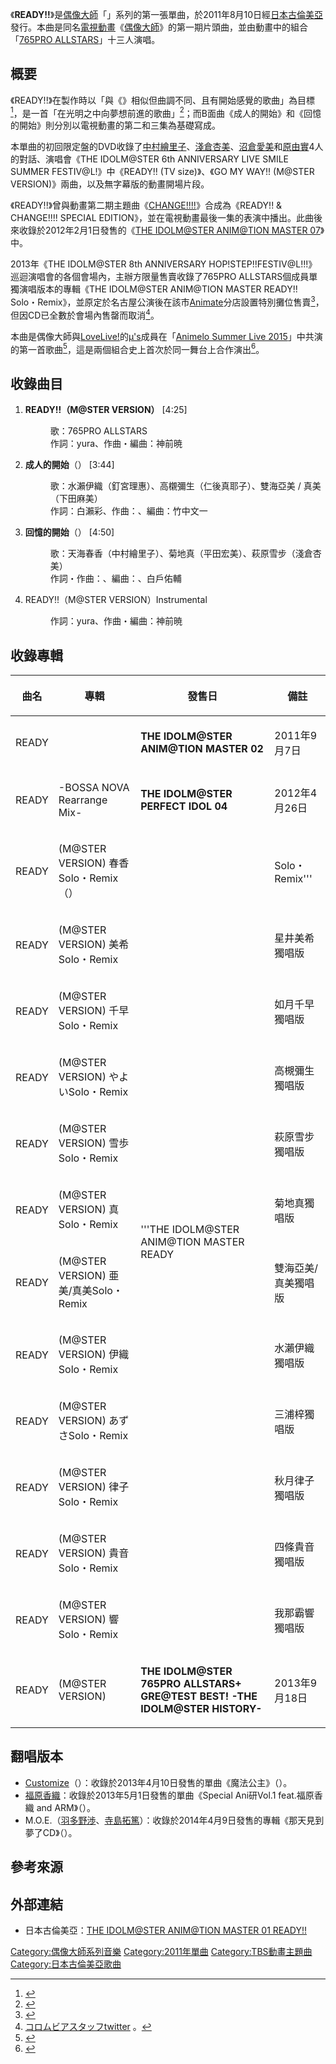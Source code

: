 {{Infobox Single
| Name = READY!!
| Artist = 765PRO ALLSTARS
| Album = {{link-ja|THE IDOLM@STER ANIM@TION MASTER|THE IDOLM@STER ANIM@TION MASTER|THE IDOLM@STER ANIM@TION MASTER 02}}
| Cover = READY!!.jpg 
| A-side = 
| B-side = 成人的開始<br>（{{lang|ja|おとなのはじまり}}）<br>回憶的開始<br>（{{lang|ja|おもいでのはじまり}}）
| Released = 2011年8月10日
| Format = 單曲
| Recorded = 
| Genre = [[J-POP|J-POP]]、[[動畫歌曲|動畫歌曲]]
| Length = 4分25秒
| Label = [[日本古倫美亞|日本古倫美亞]]
| Producer =  
| Writer = [[yura|yura]]<br/>[[神前曉|神前曉]]
| Reviews = 
| Chart position = 
* [[Oricon公信榜|Oricon公信榜]]
** 日榜第5名
** 週榜第4名<small>（首週26,446張）</small><ref name="ota-suke">{{Cite news|date=2011-08-17|url=http://www.ota-suke.jp/news/52692|title=「アイマス」主題歌が2.6万枚を売り上げて週間ランキングで4位|work=|newspaper=おた☆スケ|accessdate=2011-08-29|archive-date=2011-09-20|archive-url=https://web.archive.org/web/20110920062719/http://www.ota-suke.jp/news/52692|dead-url=no}}</ref>
** 月榜第19名<small>（2011年8月）</small>
** 年榜第151名<small>（2011年）</small>
** 登場19週
* [[MUSIC_STATION|MUSIC STATION]] Power Ranking
** 第5名
* [[Billboard_Japan|Billboard Japan]]
** HOT 100：第13名
** Hot Singles Sales：第3名
** Hot Animation：第1名
* [[COUNT_DOWN_TV|CDTV]]
** 第6名
* [[多玩國|Dwango]]2011年度年榜
** 超!Animelo：第31名
** Animelo Mix：第42名
** Animelo★Uta：第34名
| Certification = 
| Last single = [[The_world_is_all_one_!!|The world is all one !!]]<br>（2011年）
| This single = '''READY!!'''<br/>（2011年）
| Next single = [[CHANGE!!!!|CHANGE!!!!]]<br/>（2011年）
| Misc = {{Extra track listing
| Album = THE IDOLM@STER ANIM@TION MASTER 02
| Type = studio
| prev_track = Lesson
| prev_no = 1
| this_track = '''READY!!（TV SIZE） '''
| track_no = 2
| next_track = 少女們  
| next_no = 3
| Misc_1 = {{Extra track listing
| Album = THE IDOLM@STER 765PRO ALLSTARS+ GRE@TEST BEST! -THE IDOLM@STER HISTORY-
| Type = studio
| prev_track = The world is all one !!（M@STER VERSION）
| prev_no = 10
| this_track = '''READY!!（M@STER VERSION）'''
| track_no = 11
| next_track = CHANGE!!!!（M@STER VERSION） 
| next_no = 12
}}
}}
}}
《'''READY!!'''》是[[偶像大師|偶像大師]]「{{link-ja|THE IDOLM@STER ANIM@TION MASTER|THE IDOLM@STER ANIM@TION MASTER}}」系列的第一張單曲，於2011年8月10日經[[日本古倫美亞|日本古倫美亞]]發行。本曲是同名[[電視動畫|電視動畫]]《[[偶像大師_(動畫)|偶像大師]]》的第一期片頭曲，並由動畫中的組合「[[偶像大師_(動畫)#登場角色|765PRO ALLSTARS]]」十三人演唱。

== 概要 ==
《READY!!》在製作時以「與《{{link-ja|THE IDOLM@STER MASTERWORK|THE IDOLM@STER MASTERWORK|GO MY WAY!!}}》相似但曲調不同、且有開始感覺的歌曲」為目標<ref>{{Cite journal|author=yura|coauthors=神前暁|title=アニメ「アイマス」主題歌決定 「GO MY WAY!!」「キラリメラリ」のyura&神前コンビによる「READY!!」|journal=メガミマガジン|date=2011-07-13|volume=13|issue=7|publisher=学研パブリッシング|page=43|id=雑誌08643-07}}</ref>，是一首「在光明之中向夢想前進的歌曲」<ref name="anican">{{Cite journal|title=アニカン|volume=Vol.98|issue=2011年8月号|pages=12|author=長澤智典|date=2011-07-20|publisher=MG2}}</ref>；而B面曲《成人的開始》和《回憶的開始》則分別以電視動畫的第二和三集為基礎寫成。

本單曲的初回限定盤的DVD收錄了[[中村繪里子|中村繪里子]]、[[淺倉杏美|淺倉杏美]]、[[沼倉愛美|沼倉愛美]]和[[原由實|原由實]]4人的對話、演唱會《THE IDOLM@STER 6th ANNIVERSARY LIVE SMILE SUMMER FESTIV@L!》中《READY!! (TV size)》、《GO MY WAY!! (M@STER VERSION)》兩曲，以及無字幕版的動畫開場片段。

《READY!!》曾與動畫第二期主題曲《[[CHANGE!!!!|CHANGE!!!!]]》合成為《READY!! & CHANGE!!!! SPECIAL EDITION》，並在電視動畫最後一集的表演中播出。此曲後來收錄於2012年2月1日發售的《[[偶像大師CD列表#ANIM@TION_MASTER系列|THE IDOLM@STER ANIM@TION MASTER 07]]》中。

2013年《THE IDOLM@STER 8th ANNIVERSARY HOP!STEP!!FESTIV@L!!!》巡迴演唱會的各個會場內，主辦方限量售賣收錄了765PRO ALLSTARS個成員單獨演唱版本的專輯《THE IDOLM@STER ANIM@TION MASTER READY!! Solo・Remix》，並原定於名古屋公演後在該市[[Animate|Animate]]分店設置特別攤位售賣<ref>{{cite web|url=http://columbia.jp/idolmaster/imasnews/130705.html|title=遂に「THE IDOLM@STER MUSIC FESTIV@L OF WINTER!!」のBlu-rayとDVDが発売されました！ そして、アイドルマスターの8周年ツアーもいよいよ開催!!|publisher=日本コロンビア|accessdate=2015-12-28|archive-date=2016-03-04|archive-url=https://web.archive.org/web/20160304075403/http://columbia.jp/idolmaster/imasnews/130705.html|dead-url=no}}</ref>，但因CD已全數於會場內售罄而取消<ref>[https://twitter.com/imas_columbia/status/353754814561263618 コロムビアスタッフtwitter] {{Wayback|url=https://twitter.com/imas_columbia/status/353754814561263618 |date=20151224085915 }}。</ref>。

本曲是偶像大師與[[LoveLive!|LoveLive!]]的[[μ's|μ's]]成員在「[[Animelo_Summer_Live|Animelo Summer Live 2015]]」中共演的第一首歌曲<ref>{{cite web|url=http://www.inside-games.jp/article/2015/08/28/90674.html|title=アニサマで「アイマス」と「μ's」がコラボ！2大アイドルが同じステージに立ち、歌たった楽曲とは|publisher=Inside-games|date=2015-08-28|accessdate=2015-12-28|archive-date=2015-12-31|archive-url=https://web.archive.org/web/20151231100614/http://www.inside-games.jp/article/2015/08/28/90674.html|dead-url=no}}</ref>，這是兩個組合史上首次於同一舞台上合作演出<ref>{{cite web|url=http://sgcafe.com/2015/08/really-happened-idolmster-love-live-perform-together-stage-animelo/|title=It really happened!! iDOLM@STER and Love Live! perform together on stage during Animelo|date=2015-08-29|publisher=sgcafe|accessdate=2015-12-28|archive-date=2016-01-13|archive-url=https://web.archive.org/web/20160113075745/http://sgcafe.com/2015/08/really-happened-idolmster-love-live-perform-together-stage-animelo/|dead-url=no}}</ref>。

== 收錄曲目 ==
# '''READY!!（M@STER VERSION）''' [4:25]
#: 歌：765PRO ALLSTARS
#: 作詞：yura、作曲・編曲：神前暁
# '''成人的開始'''（{{lang|ja|おとなのはじまり}}） [3:44]
#: 歌：水瀨伊織（釘宮理惠）、高櫬彌生（仁後真耶子）、雙海亞美 / 真美（下田麻美）
#: 作詞：白瀨彩、作曲：{{link-ja|小野貴光|小野貴光}}、編曲：竹中文一
# '''回憶的開始'''（{{lang|ja|おもいでのはじまり}}） [4:50]
#: 歌：天海春香（中村繪里子）、菊地真（平田宏美）、萩原雪步（淺倉杏美）
#: 作詞・作曲：{{link-ja|白戶佑輔|白戸佑輔}}、編曲：{{link-ja|草野義弘|草野よしひろ}}、白戶佑輔
# READY!!（M@STER VERSION）Instrumental
#: 作詞：yura、作曲・編曲：神前暁

== 收錄專輯 ==
{| class="wikitable"
! 曲名 !! 專輯 !! 發售日 !! 備註
|-
| READY!!||'''THE IDOLM@STER ANIM@TION MASTER 02'''||2011年9月7日||[[電視動畫|電視動畫]]版1st專輯<br/>電視版
|-
| READY!! -BOSSA NOVA Rearrange Mix-||'''THE IDOLM@STER PERFECT IDOL 04'''||2012年4月26日||重新編曲版，水瀨伊織[[獨奏|獨唱]]版
|-
| READY!!(M@STER VERSION) 春香Solo・Remix（{{lang|ja|ソロ・リミックス}}）||rowspan="12"|'''THE IDOLM@STER ANIM@TION MASTER READY!! Solo・Remix'''||rowspan="12"|2013年7月7日||天海春香獨唱版
|-
| READY!!(M@STER VERSION) 美希Solo・Remix||星井美希獨唱版
|-
| READY!!(M@STER VERSION) 千早Solo・Remix||如月千早獨唱版
|-
| READY!!(M@STER VERSION) やよいSolo・Remix||高槻彌生獨唱版
|-
| READY!!(M@STER VERSION) 雪歩Solo・Remix||萩原雪步獨唱版
|-
| READY!!(M@STER VERSION) 真Solo・Remix||菊地真獨唱版
|-
| READY!!(M@STER VERSION) 亜美/真美Solo・Remix||雙海亞美/真美獨唱版
|-
| READY!!(M@STER VERSION) 伊織Solo・Remix||水瀨伊織獨唱版
|-
| READY!!(M@STER VERSION) あずさSolo・Remix||三浦梓獨唱版
|-
| READY!!(M@STER VERSION) 律子Solo・Remix||秋月律子獨唱版
|-
| READY!!(M@STER VERSION) 貴音Solo・Remix||四條貴音獨唱版
|-
| READY!!(M@STER VERSION) 響Solo・Remix||我那霸響獨唱版
|-
| READY!!(M@STER VERSION)|| '''THE IDOLM@STER 765PRO ALLSTARS+ GRE@TEST BEST! -THE IDOLM@STER HISTORY-''' ||2013年9月18日||完整版
|}

== 翻唱版本 ==
* [[EBiDAN|Customize]]（{{lang|ja|カスタマイズ}}）：收錄於2013年4月10日發售的單曲《魔法公主》（{{lang|ja|もののけ姫}}）。
* [[福原香織|福原香織]]：收錄於2013年5月1日發售的單曲《Special Ani研Vol.1 feat.福原香織 and ARM》（{{lang|ja|すぺしゃアニ研Vol.1 feat.福原香織 and ARM}}）。
* M.O.E.（[[羽多野渉|羽多野渉]]、[[寺島拓篤|寺島拓篤]]）：收錄於2014年4月9日發售的專輯《那天見到夢了CD》（{{lang|ja|あの日に夢見たCD}}）。

== 參考來源 ==
{{reflist|2}}

== 外部連結 ==
* 日本古倫美亞：[http://columbia.jp/idolmaster/COZC-583.html THE IDOLM@STER ANIM@TION MASTER 01 READY!!]{{Wayback|url=http://columbia.jp/idolmaster/COZC-583.html |date=20160105001706 }} {{ja}}

{{DEFAULTSORT:Ready!!}}
[[Category:偶像大師系列音樂|Category:偶像大師系列音樂]]
[[Category:2011年單曲|Category:2011年單曲]]
[[Category:TBS動畫主題曲|Category:TBS動畫主題曲]]
[[Category:日本古倫美亞歌曲|Category:日本古倫美亞歌曲]]